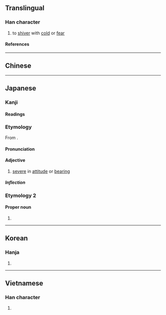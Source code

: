 {{also|凜}}
{{character info}}
==Translingual==

===Han character===
{{Han char|rn=15|rad=冫|as=13|sn=15|four=|canj=IMYWF|ids=⿰冫禀}}

# to [[shiver]] with [[cold]] or [[fear]]

====References====
{{Han ref|kx=0133.430|dkj=01718|dj=0298.240|hdz=10301.120|uh=51DB}}

----

==Chinese==
{{zh-see|凜|sv}}

----

==Japanese==

===Kanji===
{{ja-kanji|rs=冫13}}

====Readings====
{{ja-readings
|goon=りん
|kanon=りん
|kun=きびし-い
}}

===Etymology===
{{ja-kanjitab|りん|yomi=o}}
From {{der|ja|ltc|-}} {{ltc-l|凛}}.

====Pronunciation====
{{ja-pron|りん|acc=1|acc_ref=DJR}}

====Adjective====
{{ja-adj|りん|infl=tari|hhira=りん}}

# [[severe]] in [[attitude]] or [[bearing]]
#: {{ja-usex|'''凛とした'''[[女性]]|'''りん と した''' じょせい|'''dignified''' woman}}

=====Inflection=====
{{rfinfl|ja}}

===Etymology 2===
{{ja-kanjitab|りん|yomi=o}}

====Proper noun====
{{ja-pos|proper|りん}}

# {{given name|ja|female}}

----

==Korean==

===Hanja===
{{ko-hanja|름}}

# {{rfdef|ko|sort=冫13}}

----

==Vietnamese==

===Han character===
{{vi-readings|reading=[[lẫm]], [[linh]], [[xuân]], [[quỳnh]]|rs=冫13}}

# {{rfdef|vi|sort=冫13}}